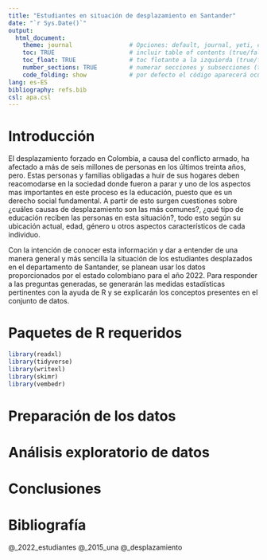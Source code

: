 ```yaml
---
title: "Estudiantes en situación de desplazamiento en Santander"
date: "`r Sys.Date()`"
output: 
  html_document:
    theme: journal                # Opciones: default, journal, yeti, cerulean, darkly
    toc: TRUE                     # incluir table of contents (true/false)
    toc_float: TRUE               # toc flotante a la izquierda (true/false)
    number_sections: TRUE         # numerar secciones y subsecciones (true/false)
    code_folding: show            # por defecto el código aparecerá oculto: show/hide
lang: es-ES
bibliography: refs.bib
csl: apa.csl
---
```


# Introducción
El desplazamiento forzado en Colombia, a causa del conflicto armado, ha afectado a más de seis millones de personas en los últimos treinta años, pero. Estas personas y familias obligadas a huir de sus hogares deben reacomodarse en la sociedad donde fueron a parar y uno de los aspectos mas importantes en este proceso es la educación, puesto que es un derecho social fundamental. A partir de esto surgen cuestiones sobre ¿cuáles causas de desplazamiento son las más comunes?, ¿qué tipo de educación reciben las personas en esta situación?, todo esto según su ubicación actual, edad, género u otros aspectos característicos de cada individuo.

Con la intención de conocer esta información y dar a entender de una manera general y más sencilla la situación de los estudiantes desplazados en el departamento de Santander, se planean usar los datos proporcionados por el estado colombiano para el año 2022. Para responder a las preguntas generadas, se generarán las medidas estadísticas pertinentes con la ayuda de R y se explicarán los conceptos presentes en el conjunto de datos.

# Paquetes de R requeridos
```r
library(readxl)
library(tidyverse)
library(writexl)
library(skimr)
library(vembedr)
```

# Preparación de los datos


# Análisis exploratorio de datos


# Conclusiones

# Bibliografía
@_2022_estudiantes
@_2015_una
@_desplazamiento